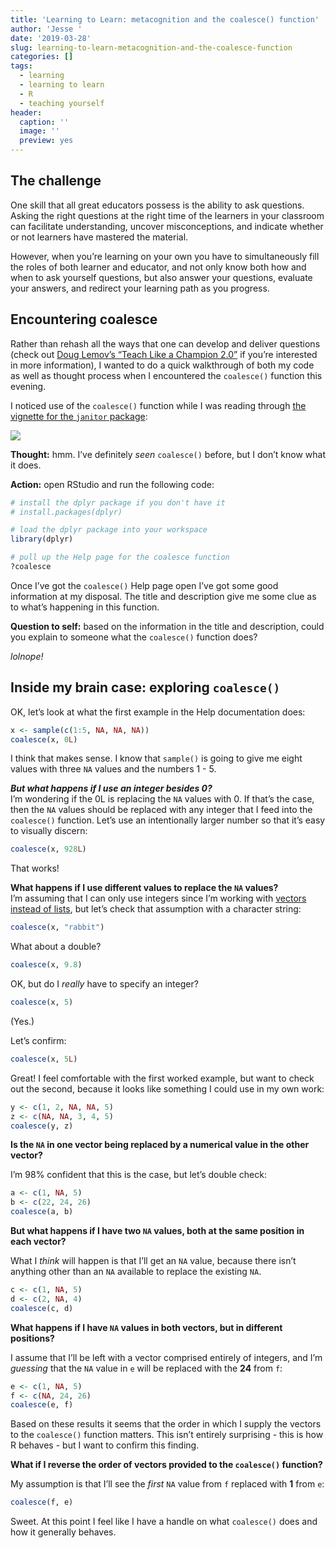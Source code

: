 ```yaml
---
title: 'Learning to Learn: metacognition and the coalesce() function'
author: 'Jesse '
date: '2019-03-28'
slug: learning-to-learn-metacognition-and-the-coalesce-function
categories: []
tags:
  - learning
  - learning to learn
  - R
  - teaching yourself
header:
  caption: ''
  image: ''
  preview: yes
---
```


## The challenge
One skill that all great educators possess is the ability to ask questions. 
Asking the right questions at the right time of the learners in your classroom 
can facilitate understanding, uncover misconceptions, and indicate whether or 
not learners have mastered the material.  

However, when you're learning on your own you have to simultaneously fill the 
roles of both learner and educator, and not only know both how and when to ask 
yourself questions, but also answer your questions, evaluate your answers, and redirect your learning path as you progress.  

## Encountering coalesce
Rather than rehash all the ways that one can develop and deliver questions (check out [Doug Lemov's "Teach Like a Champion 2.0"](https://teachlikeachampion.com/books/teach-like-champion-2-0) 
if you're interested in more 
information), I wanted to do a quick walkthrough of both my code as well as 
thought process when I encountered the `coalesce()` function this evening.      

I noticed use of the `coalesce()` function while I was reading through [the vignette for the `janitor` package](https://github.com/sfirke/janitor):  

![](https://i.imgur.com/XO0JSgZ.png)

**Thought:** hmm. I've definitely _seen_ `coalesce()` before, but I don't know 
what it does.  

**Action:** open RStudio and run the following code:

```r
# install the dplyr package if you don't have it
# install.packages(dplyr)  

# load the dplyr package into your workspace
library(dplyr)

# pull up the Help page for the coalesce function
?coalesce
```

Once I've got the `coalesce()` Help page open I've got some good information at 
my disposal. The title and description give me some clue as to what's happening 
in this function.  

**Question to self:** based on the information in the title and description, 
could you explain to someone what the `coalesce()` function does?  

_lolnope!_  

## Inside my brain case: exploring `coalesce()`  

OK, let's look at what the first example in the Help documentation does:  
```r
x <- sample(c(1:5, NA, NA, NA))
coalesce(x, 0L)

```

I think that makes sense. I know that `sample()` is going to give me eight values with three `NA` values and the numbers 1 - 5.  

_**But what happens if I use an integer besides 0?**_  
I'm wondering if the 0L is replacing the `NA` values with 0. If that's the case, then the `NA` values should be replaced with any integer that I feed into the `coalesce()` function. Let's use an intentionally larger number so that it's easy to visually discern:  

```r
coalesce(x, 928L)
```

That works!  

**What happens if I use different values to replace the `NA` values?**  
I'm assuming that I can only use integers since I'm working with [vectors instead of lists](http://adv-r.had.co.nz/Data-structures.html), but let's check that assumption with a character string:   

```r
coalesce(x, "rabbit")
```

What about a double?  
```r
coalesce(x, 9.8)
```

OK, but do I _really_ have to specify an integer?  

```r
coalesce(x, 5)
```

(Yes.)  

Let's confirm: 
```r
coalesce(x, 5L)
```

Great! I feel comfortable with the first worked example, but want to check out 
the second, because it looks like something I could use in my own work:  

```r
y <- c(1, 2, NA, NA, 5)
z <- c(NA, NA, 3, 4, 5)
coalesce(y, z)
```

**Is the `NA` in one vector being replaced by a numerical value in the other vector?**  

I'm 98% confident that this is the case, but let's double check:  
```r
a <- c(1, NA, 5)
b <- c(22, 24, 26)
coalesce(a, b)
```

**But what happens if I have two `NA` values, both at the same position in each vector?**    

What I _think_ will happen is that I'll get an `NA` value, because there isn't anything other than an `NA` available to replace the existing `NA`.

```r
c <- c(1, NA, 5)
d <- c(2, NA, 4)
coalesce(c, d)
```

**What happens if I have `NA` values in both vectors, but in different positions?**  

I assume that I'll be left with a vector comprised entirely of integers, and I'm _guessing_ that the `NA` value in `e` will be replaced with the **24** from `f`:    
```r
e <- c(1, NA, 5)
f <- c(NA, 24, 26)
coalesce(e, f)
```

Based on these results it seems that the order in which I supply the vectors to the `coalesce()` function matters. This isn't entirely surprising - this is how R behaves - but I want to confirm this finding.    

**What if I reverse the order of vectors provided to the `coalesce()` function?**  

My assumption is that I'll see the _first_ `NA` value from `f` replaced with **1** from `e`:  

```r
coalesce(f, e)
```

Sweet. At this point I feel like I have a handle on what `coalesce()` does and how it generally behaves.  

